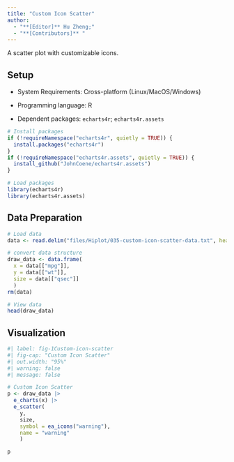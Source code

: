 ```yaml
---
title: "Custom Icon Scatter"
author:
  - "**[Editor]** Hu Zheng;"
  - "**[Contributors]** "
---
```


A scatter plot with customizable icons.

## Setup

-   System Requirements: Cross-platform (Linux/MacOS/Windows)

-   Programming language: R

-   Dependent packages: `echarts4r`; `echarts4r.assets`

```r
# Install packages
if (!requireNamespace("echarts4r", quietly = TRUE)) {
  install.packages("echarts4r")
}
if (!requireNamespace("echarts4r.assets", quietly = TRUE)) {
  install_github("JohnCoene/echarts4r.assets")
}

# Load packages
library(echarts4r)
library(echarts4r.assets)
```

## Data Preparation

```r
# Load data
data <- read.delim("files/Hiplot/035-custom-icon-scatter-data.txt", header = T)

# convert data structure
draw_data <- data.frame(
  x = data[["mpg"]],
  y = data[["wt"]],
  size = data[["qsec"]]
  )
rm(data)

# View data
head(draw_data)
```

## Visualization

```r
#| label: fig-1Custom-icon-scatter
#| fig-cap: "Custom Icon Scatter"
#| out.width: "95%"
#| warning: false
#| message: false

# Custom Icon Scatter
p <- draw_data |>
  e_charts(x) |>
  e_scatter(
    y,
    size,
    symbol = ea_icons("warning"),
    name = "warning"
    )

p
```

